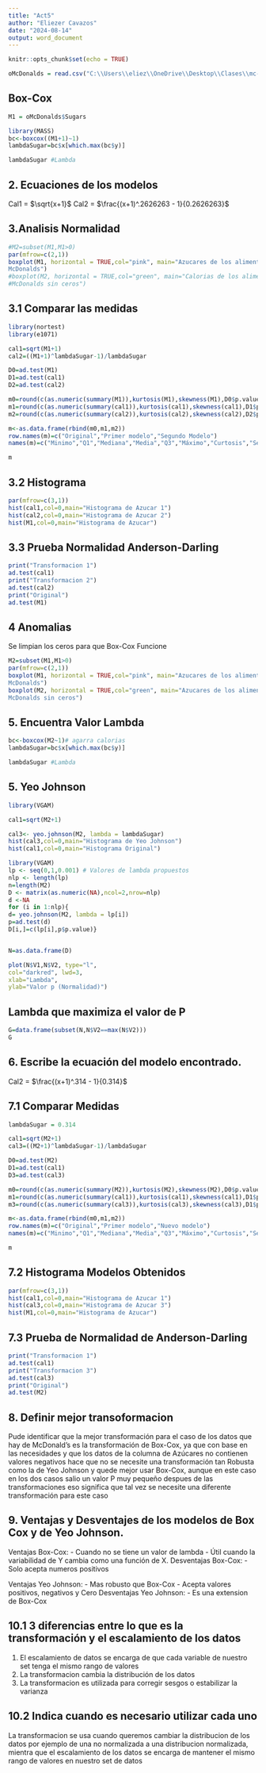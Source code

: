 ---
title: "Act5"
author: "Eliezer Cavazos"
date: "2024-08-14"
output: word_document
---

```{r setup, include=FALSE}
knitr::opts_chunk$set(echo = TRUE)
```

```{r}
oMcDonalds = read.csv("C:\\Users\\eliez\\OneDrive\\Desktop\\Clases\\mc-donalds-menu.csv") #leer la base de datos

```


## Box-Cox
```{r}
M1 = oMcDonalds$Sugars

library(MASS)
bc<-boxcox((M1+1)~1)
lambdaSugar=bc$x[which.max(bc$y)]

lambdaSugar #Lambda
```

## 2. Ecuaciones de los modelos

Cal1 = $\sqrt{x+1}$
Cal2 = $\frac{(x+1)^.2626263 - 1}{0.2626263}$


## 3.Analisis Normalidad
```{r}

#M2=subset(M1,M1>0)
par(mfrow=c(2,1))
boxplot(M1, horizontal = TRUE,col="pink", main="Azucares de los alimentos en
McDonalds")
#boxplot(M2, horizontal = TRUE,col="green", main="Calorias de los alimentos en
#McDonalds sin ceros")


```

## 3.1 Comparar las medidas
```{r}
library(nortest)
library(e1071)

cal1=sqrt(M1+1)
cal2=((M1+1)^lambdaSugar-1)/lambdaSugar

D0=ad.test(M1)
D1=ad.test(cal1)
D2=ad.test(cal2)

m0=round(c(as.numeric(summary(M1)),kurtosis(M1),skewness(M1),D0$p.value),3)
m1=round(c(as.numeric(summary(cal1)),kurtosis(cal1),skewness(cal1),D1$p.value),3)
m2=round(c(as.numeric(summary(cal2)),kurtosis(cal2),skewness(cal2),D2$p.value),3)

m<-as.data.frame(rbind(m0,m1,m2))
row.names(m)=c("Original","Primer modelo","Segundo Modelo")
names(m)=c("Minimo","Q1","Mediana","Media","Q3","Máximo","Curtosis","Sesgo","Valor p")

m
```
## 3.2 Histograma

```{r}
par(mfrow=c(3,1))
hist(cal1,col=0,main="Histograma de Azucar 1")
hist(cal2,col=0,main="Histograma de Azucar 2")
hist(M1,col=0,main="Histograma de Azucar")
```

## 3.3 Prueba Normalidad Anderson-Darling
```{r}
print("Transformacion 1")
ad.test(cal1)
print("Transformacion 2")
ad.test(cal2)
print("Original")
ad.test(M1)
```
## 4 Anomalias
Se limpian los ceros para que Box-Cox Funcione
```{r}
M2=subset(M1,M1>0)
par(mfrow=c(2,1))
boxplot(M1, horizontal = TRUE,col="pink", main="Azucares de los alimentos en
McDonalds")
boxplot(M2, horizontal = TRUE,col="green", main="Azucares de los alimentos en
McDonalds sin ceros")


```

## 5. Encuentra Valor Lambda
```{r}
bc<-boxcox(M2~1)# agarra calorias
lambdaSugar=bc$x[which.max(bc$y)]

lambdaSugar #Lambda
```

## 5. Yeo Johnson

```{r}
library(VGAM)

cal1=sqrt(M2+1)

cal3<- yeo.johnson(M2, lambda = lambdaSugar)
hist(cal3,col=0,main="Histograma de Yeo Johnson")
hist(cal1,col=0,main="Histograma Original")

```
```{r}
library(VGAM)
lp <- seq(0,1,0.001) # Valores de lambda propuestos
nlp <- length(lp)
n=length(M2)
D <- matrix(as.numeric(NA),ncol=2,nrow=nlp)
d <-NA
for (i in 1:nlp){
d= yeo.johnson(M2, lambda = lp[i])
p=ad.test(d)
D[i,]=c(lp[i],p$p.value)}


N=as.data.frame(D)

plot(N$V1,N$V2, type="l",
col="darkred", lwd=3,
xlab="Lambda",
ylab="Valor p (Normalidad)")


```

## Lambda que maximiza el valor de P
```{r}
G=data.frame(subset(N,N$V2==max(N$V2)))
G
```
## 6. Escribe la ecuación del modelo encontrado.

Cal2 = $\frac{(x+1)^.314 - 1}{0.314}$

## 7.1 Comparar Medidas
```{r}
lambdaSugar = 0.314	

cal1=sqrt(M2+1)
cal3=((M2+1)^lambdaSugar-1)/lambdaSugar

D0=ad.test(M2)
D1=ad.test(cal1)
D3=ad.test(cal3)

m0=round(c(as.numeric(summary(M2)),kurtosis(M2),skewness(M2),D0$p.value),3)
m1=round(c(as.numeric(summary(cal1)),kurtosis(cal1),skewness(cal1),D1$p.value),3)
m3=round(c(as.numeric(summary(cal3)),kurtosis(cal3),skewness(cal3),D1$p.value),3)

m<-as.data.frame(rbind(m0,m1,m2))
row.names(m)=c("Original","Primer modelo","Nuevo modelo")
names(m)=c("Minimo","Q1","Mediana","Media","Q3","Máximo","Curtosis","Sesgo","Valor p")

m

```
## 7.2 Histograma Modelos Obtenidos
```{r}
par(mfrow=c(3,1))
hist(cal1,col=0,main="Histograma de Azucar 1")
hist(cal3,col=0,main="Histograma de Azucar 3")
hist(M1,col=0,main="Histograma de Azucar")
```

## 7.3 Prueba de Normalidad de Anderson-Darling

```{r}
print("Transformacion 1")
ad.test(cal1)
print("Transformacion 3")
ad.test(cal3)
print("Original")
ad.test(M2)
```

## 8. Definir mejor transoformacion

Pude identificar que la mejor transformación para el caso de los datos que hay de McDonald's es la transformación de Box-Cox, ya que con base en las necesidades y que los datos de la columna de Azúcares no contienen valores negativos hace que no se necesite una transformación tan Robusta como la de Yeo Johnson y quede mejor usar Box-Cox, aunque en este caso en los dos casos salio un valor P muy pequeño despues de las transformaciones eso significa que tal vez se necesite una diferente transformación para este caso

## 9. Ventajas y Desventajes de los modelos de Box Cox y de Yeo Johnson.

Ventajas Box-Cox:
- Cuando no se tiene un valor de lambda
- Útil cuando la variabilidad de Y cambia como una función de X.
Desventajas Box-Cox:
- Solo acepta numeros positivos

Ventajas Yeo Johnson:
- Mas robusto que Box-Cox
- Acepta valores positivos, negativos y Cero
Desventajas Yeo Johnson:
- Es una extension de Box-Cox 

## 10.1 3 diferencias  entre lo que es la transformación y el escalamiento de los datos

1. El escalamiento de datos se encarga de que cada variable de nuestro set tenga el mismo rango de valores
2. La transformacion cambia la distribución de los datos
3. La transformacion es utilizada para corregir sesgos o estabilizar la varianza

## 10.2 Indica cuando es necesario utilizar cada uno
La transformacion se usa cuando queremos cambiar la distribucion de los datos por ejemplo de una no normalizada a una distribucion normalizada, mientra que el escalamiento de los datos se encarga de mantener el mismo rango de valores en nuestro set de datos
